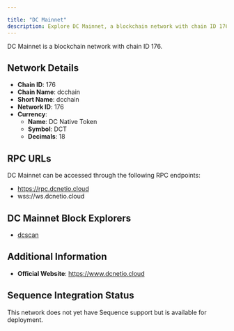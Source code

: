 ```yaml
---

title: "DC Mainnet"
description: Explore DC Mainnet, a blockchain network with chain ID 176. Learn about its native currency, DC Native Token, and how to interact with the network.
---
```




DC Mainnet is a blockchain network with chain ID 176.

## Network Details

- **Chain ID**: 176
- **Chain Name**: dcchain
- **Short Name**: dcchain
- **Network ID**: 176
- **Currency**: 
  - **Name**: DC Native Token
  - **Symbol**: DCT
  - **Decimals**: 18

## RPC URLs

DC Mainnet can be accessed through the following RPC endpoints:

- https://rpc.dcnetio.cloud
- wss://ws.dcnetio.cloud

## DC Mainnet Block Explorers

- [dcscan](https://exp.dcnetio.cloud)

## Additional Information

- **Official Website**: https://www.dcnetio.cloud

## Sequence Integration Status

This network does not yet have Sequence support but is available for deployment.
